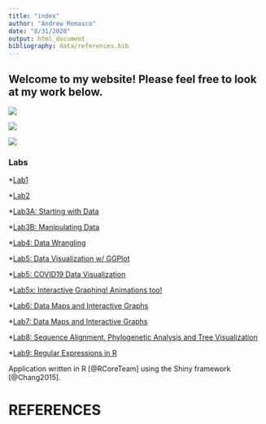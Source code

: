 ```yaml
---
title: "index"
author: "Andrew Romasco"
date: "8/31/2020"
output: html_document
bibliography: data/references.bib
---
```



## Welcome to my website! Please feel free to look at my work below.

![](images/Friends at Beach.jpg){width=250px,height=100px}


![](images/20190426_123701.jpg){width=250px,height=250px}


![](images/IMG_2383.jpg){width=50px,height=50px}

### Labs
*[Lab1](Lab1/lab1_AVVR.html)

*[Lab2](Lab2/lab2_AVVR.html)

*[Lab3A: Starting with Data](Lab3/lab3A_AVVR-Starting-with-Data.html)

*[Lab3B: Manipulating Data](Lab3/lab3B_AVRR-Manipulating-the-Data.html)

*[Lab4: Data Wrangling](Lab4/lab4_AVVR_Data_Wrangling.html)

*[Lab5: Data Visualization w/ GGPlot](Lab5/lab5_AVVR_Data_Visualization_with_GGPlot.html)

*[Lab5: COVID19 Data Visualization](Lab5/lab5_AVVR_COVID_Visualization.html)

*[Lab5x: Interactive Graphing! Animations too!](Lab5/lab5_AVRR_Interactive_Graphing.html)

*[Lab6: Data Maps and Interactive Graphs](Lab6/lab6_AVVR_COVID19_Data_Maps_Interactive_Graphs_and_Animations.html)

*[Lab7: Data Maps and Interactive Graphs](Lab7/Lab7: RNA-Seq workflow: gene-level exploratory analysis and differential expression.html)

*[Lab8: Sequence Alignment, Phylogenetic Analysis and Tree Visualization](Lab8/Lab-8_-Sequence-Alignment,-Phylogenetic-Analysis-and-Tree-Visualization.html)

*[Lab9: Regular Expressions in R](Lab9/Lab9-Programming-in-R---Regular-Expressions.html)

Application written in R [@RCoreTeam] using the Shiny framework [@Chang2015].

# REFERENCES
